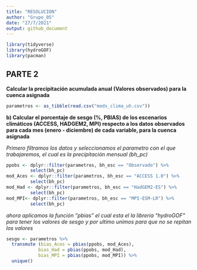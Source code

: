 ```yaml
---
title: "RESOLUCION"
author: "Grupo_05"
date: "27/7/2021"
output: github_document
---
```


```r
library(tidyverse)
library(hydroGOF)
library(pacman)
```

## PARTE 2

**Calcular la precipitación acumulada anual (Valores observados) 
para la cuenca asignada**
```r
parametros <- as_tibble(read.csv("mods_clima_uh.csv")) 
```



**b) Calcular el porcentaje de sesgo (%, PBIAS) de los escenarios climáticos (ACCESS, HADGEM2, MPI) respecto a los datos observados para cada mes 
(enero - diciembre) de cada variable, para la cuenca asignada**

*Primero filtramos los datos y seleccionamos el parametro con el que
   trabajaremos, el cual es la precipitación mensual (bh_pc)*
```r
ppobs <- dplyr::filter(parametros, bh_esc == "Observado") %>% 
         select(bh_pc)
mod_Aces <- dplyr::filter(parametros, bh_esc == "ACCESS 1.0") %>% 
         select(bh_pc)
mod_Had <- dplyr::filter(parametros, bh_esc == "HadGEM2-ES") %>% 
         select(bh_pc)
mod_MPI<- dplyr::filter(parametros, bh_esc == "MPI-ESM-LR") %>% 
         select(bh_pc)
```

*ahora aplicamos la función "pbias" el cual esta el la libreria "hydroGOF" 
para tener los valores de sesgo y por ultimo unimos para que no se repitan los
valores*

```r
sesgo <- parametros %>% 
  transmute (bias_Aces = pbias(ppobs, mod_Aces),
            bias_Had = pbias(ppobs, mod_Had),
            bias_MPI = pbias(ppobs, mod_MPI)) %>% 
  unique()
```

